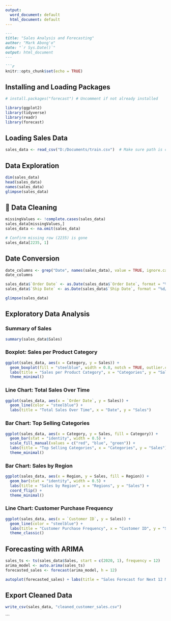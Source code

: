 ```yaml
---
output:
  word_document: default
  html_document: default
---
```


```markdown
---
title: "Sales Analysis and Forecasting"
author: "Mark Abong'o"
date: "`r Sys.Date()`"
output: html_document
---

```r
knitr::opts_chunk$set(echo = TRUE)
```

## Installing and Loading Packages

```r
# install.packages("forecast") # Uncomment if not already installed

library(ggplot2)
library(tidyverse)
library(readr)
library(forecast)
```

## Loading Sales Data

```r
sales_data <- read_csv("D:/Documents/train.csv")  # Make sure path is correct
```

## Data Exploration

```r
dim(sales_data)
head(sales_data)
names(sales_data)
glimpse(sales_data)
```

## 🧹 Data Cleaning

```r
missingValues <- !complete.cases(sales_data)
sales_data[missingValues,]
sales_data <- na.omit(sales_data)

# Confirm missing row (2235) is gone
sales_data[2235, 1]
```

## Date Conversion

```r
date_columns <- grep("Date", names(sales_data), value = TRUE, ignore.case = TRUE)
date_columns

sales_data$`Order Date` <- as.Date(sales_data$`Order Date`, format = "%d/%m/%Y")
sales_data$`Ship Date` <- as.Date(sales_data$`Ship Date`, format = "%d/%m/%Y")

glimpse(sales_data)
```

## Exploratory Data Analysis

### Summary of Sales

```r
summary(sales_data$Sales)
```

### Boxplot: Sales per Product Category

```r
ggplot(sales_data, aes(x = Category, y = Sales)) +
  geom_boxplot(fill = "steelblue", width = 0.8, notch = TRUE, outlier.colour = "red", outlier.shape = 8) +
  labs(title = "Sales per Product Category", x = "Categories", y = "Sales") +
  theme_minimal()
```

### Line Chart: Total Sales Over Time

```r
ggplot(sales_data, aes(x = `Order Date`, y = Sales)) +
  geom_line(color = "steelblue") +
  labs(title = "Total Sales Over Time", x = "Date", y = "Sales")
```

### Bar Chart: Top Selling Categories

```r
ggplot(sales_data, aes(x = Category, y = Sales, fill = Category)) +
  geom_bar(stat = "identity", width = 0.5) +
  scale_fill_manual(values = c("red", "blue", "green")) +
  labs(title = "Top Selling Categories", x = "Categories", y = "Sales") +
  theme_minimal()
```

### Bar Chart: Sales by Region

```r
ggplot(sales_data, aes(x = Region, y = Sales, fill = Region)) +
  geom_bar(stat = "identity", width = 0.5) +
  labs(title = "Sales by Region", x = "Regions", y = "Sales") +
  coord_flip() +
  theme_minimal()
```

### Line Chart: Customer Purchase Frequency

```r
ggplot(sales_data, aes(x = `Customer ID`, y = Sales)) +
  geom_line(color = "steelblue") +
  labs(title = "Customer Purchase Frequency", x = "Customer ID", y = "Sales") +
  theme_classic()
```

## Forecasting with ARIMA

```r
sales_ts <- ts(sales_data$Sales, start = c(2020, 1), frequency = 12)
arima_model <- auto.arima(sales_ts)
forecasted_sales <- forecast(arima_model, h = 12)

autoplot(forecasted_sales) + labs(title = "Sales Forecast for Next 12 Months")
```

## Export Cleaned Data

```r
write_csv(sales_data, "cleaned_customer_sales.csv")
```
```